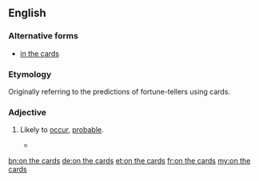 ==English==

===Alternative forms===
* [[in the cards]]

===Etymology===
Originally referring to the predictions of fortune-tellers using cards.

===Adjective===
{{en-adj}}

# {{lb|en|idiomatic}} Likely to [[occur]], [[probable]].
#* {{quote-journal
|date=January 15, 2011
|author=Saj Chowdhury
|title=Man City 4 - 3 Wolves
|work=BBC
|url=http://news.bbc.co.uk/sport2/hi/football/eng_prem/9357962.stm
|page=
|passage=Wolves, sensing the comeback of all comebacks was '''on the cards''', kept pressing and set up an exciting finish when Ronald Zubar's header was judged to have crossed the line, even though it appeared that Nigel de Jong had successfully cleared the effort.}}

[[bn:on the cards]]
[[de:on the cards]]
[[et:on the cards]]
[[fr:on the cards]]
[[my:on the cards]]